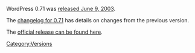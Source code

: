 WordPress 0.71 was [http://wordpress.org/news/2003/06/wordpress-071-now-available/ released June 9, 2003].

The [[Changelog/0.71|changelog for 0.71]] has details on changes from the previous version. 

The [http://wordpress.org/download/release-archive/ official release can be found here].

{{Versions}}

[[Category:Versions]]